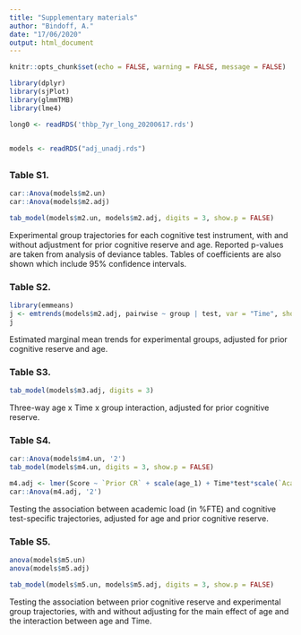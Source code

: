 ```yaml
---
title: "Supplementary materials"
author: "Bindoff, A."
date: "17/06/2020"
output: html_document
---
```


```r
knitr::opts_chunk$set(echo = FALSE, warning = FALSE, message = FALSE)
```

```r
library(dplyr)
library(sjPlot)
library(glmmTMB)
library(lme4)

long0 <- readRDS('thbp_7yr_long_20200617.rds')


models <- readRDS("adj_unadj.rds")

```

## {.tabset}

### Table S1. 


```r
car::Anova(models$m2.un)
car::Anova(models$m2.adj)

tab_model(models$m2.un, models$m2.adj, digits = 3, show.p = FALSE)


```

Experimental group trajectories for each cognitive test instrument, with and without adjustment for prior cognitive reserve and age. Reported p-values are taken from analysis of deviance tables. Tables of coefficients are also shown which include 95% confidence intervals.  


### Table S2.

```r
library(emmeans)
j <- emtrends(models$m2.adj, pairwise ~ group | test, var = "Time", show.levels = TRUE)
j
```

Estimated marginal mean trends for experimental groups, adjusted for prior cognitive reserve and age.  


### Table S3.  

```r
tab_model(models$m3.adj, digits = 3)
```

Three-way age x Time x group interaction, adjusted for prior cognitive reserve. 

### Table S4.  

```r
car::Anova(models$m4.un, '2')
tab_model(models$m4.un, digits = 3, show.p = FALSE)

m4.adj <- lmer(Score ~ `Prior CR` + scale(age_1) + Time*test*scale(`Academic Load`) + (1|Participant), long0)
car::Anova(m4.adj, '2')

```

Testing the association between academic load (in %FTE) and cognitive test-specific trajectories, adjusted for age and prior cognitive reserve.  

### Table S5.  

```r
anova(models$m5.un)
anova(models$m5.adj)

tab_model(models$m5.un, models$m5.adj, digits = 3, show.p = FALSE)

```

Testing the association between prior cognitive reserve and experimental group trajectories, with and without adjusting for the main effect of age and the interaction between age and Time.  



